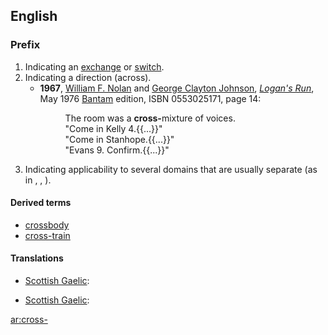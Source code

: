 {{also|cross}}
==English==

===Prefix===
{{infl|en|prefix}}

# Indicating an [[exchange]] or [[switch]].
# Indicating a direction (across).
#*'''1967''', [[w:William F. Nolan|William F. Nolan]] and [[w:George Clayton Johnson|George Clayton Johnson]], [[w:Logan's Run|''Logan's Run'']], May 1976 [[w:Bantam Books|Bantam]] edition, ISBN 0553025171, page 14:
#*:The room was a '''cross-'''mixture of voices.
#*:"Come in Kelly 4.{{...}}"
#*:"Come in Stanhope.{{...}}"
#*:"Evans 9. Confirm.{{...}}"
# Indicating applicability to several domains that are usually separate (as in {{term|crossclass}}, {{term|crosslinguistic}}, {{term|cross-platform}}).

====Derived terms====
* [[crossbody]]
* [[cross-train]]

====Translations====
{{trans-top|indicating an exchange or switch}}
* [[Scottish Gaelic]]: {{t-|gd|tair-|xs=Scottish Gaelic}}
{{trans-mid}}
{{trans-bottom}}

{{trans-top|indicating a direction (across)}}
* [[Scottish Gaelic]]: {{t-|gd|tair-|xs=Scottish Gaelic}}
{{trans-mid}}
{{trans-bottom}}

[[ar:cross-]]